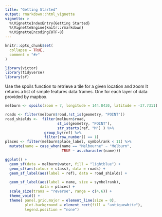 ```yaml
---
title: "Getting Started"
output: rmarkdown::html_vignette
vignette: >
  %\VignetteIndexEntry{Getting Started}
  %\VignetteEngine{knitr::rmarkdown}
  %\VignetteEncoding{UTF-8}
---
```


```r
knitr::opts_chunk$set(
  collapse = TRUE,
  comment = "#>"
)
```

```r
library(victor)
library(tidyverse)
library(sf)
```

Use the spoils function to retrieve a tile for a given location and zoom
It returns a list of simple features data frames.  One for each layer of data provided by mapbox.  
<!-- To view a summary of available layers , call summary(). -->
```r

melburn <- spoils(zoom = 7, longitude = 144.8430, latitude = -37.7311)

roads <- filter(melburn$road,!st_is(geometry, "POINT")) 
road_shields <-  filter(melburn$road,
                        st_is(geometry, "POINT"),
                        str_starts(ref, "M") ) %>% 
                  group_by(ref) %>% 
                  filter(row_number() == 1)
places <- filter(melburn$place_label, symbolrank < 11) %>% 
  mutate(name = case_when(name == "Melbourne" ~ "Melburn",
                          TRUE ~ as.character(name)))

ggplot() +
  geom_sf(data = melburn$water, fill = "lightblue") +
  geom_sf(aes(colour = class), data = roads) +
  geom_sf_label(aes(label = ref), data = road_shields) +
  
  geom_sf_label(aes(label = name, size = symbolrank),
                data = places) +
  scale_size(trans = "reverse", range = c(4,6)) +
  theme_void() +
  theme( panel.grid.major = element_line(size = 0),
         plot.background = element_rect(fill = "antiquewhite"),
         legend.position = "none") 

```

